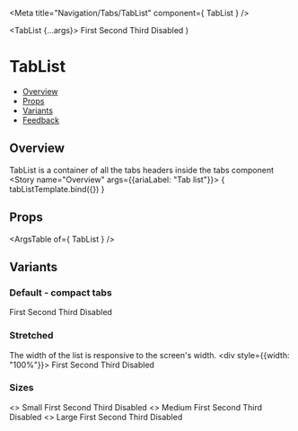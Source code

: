
<Meta
  title="Navigation/Tabs/TabList"
  component={ TabList }
/>

<!--- Component template -->

  <TabList {...args}>
    <Tab>First</Tab>
    <Tab>Second</Tab>
    <Tab>Third</Tab>
    <Tab disabled>Disabled</Tab>
  </TabList>)

<!--- Component documentation -->

# TabList
- [Overview](#overview)
- [Props](#props)
- [Variants](#variants)
- [Feedback](#feedback)

## Overview
TabList is a container of all the tabs headers inside the tabs component
<Canvas>
  <Story name="Overview" args={{ariaLabel: "Tab list"}}>
    { tabListTemplate.bind({}) }
  </Story>
</Canvas>

## Props
<ArgsTable of={ TabList } />

## Variants
### Default - compact tabs
<Canvas>
  <Story name="Default">
      <TabList>
        <Tab>First</Tab>
        <Tab>Second</Tab>
        <Tab>Third</Tab>
        <Tab disabled>Disabled</Tab>
      </TabList>
  </Story>
</Canvas>

### Stretched
The width of the list is responsive to the screen's width.
<Canvas>
  <Story name="Stretched">
    <div style={{width: "100%"}}>
      <TabList tabType="stretched">
        <Tab>First</Tab>
        <Tab>Second</Tab>
        <Tab>Third</Tab>
        <Tab disabled>Disabled</Tab>
      </TabList>
    </div>
  </Story>
</Canvas>

### Sizes
<Canvas>
  <Story name="Sizes">
    <div className={classes.tabsSizesContainer}>
      <>
        Small
        <TabList size="sm">
          <Tab>First</Tab>
          <Tab>Second</Tab>
          <Tab>Third</Tab>
          <Tab disabled>Disabled</Tab>
        </TabList>
      </>
      <>
        Medium
        <TabList size="md">
          <Tab>First</Tab>
          <Tab>Second</Tab>
          <Tab>Third</Tab>
          <Tab disabled>Disabled</Tab>
        </TabList>
      </>
      <>
        Large
        <TabList size="lg">
          <Tab>First</Tab>
          <Tab>Second</Tab>
          <Tab>Third</Tab>
          <Tab disabled>Disabled</Tab>
        </TabList>
      </>
    </div>
  </Story>
</Canvas>
